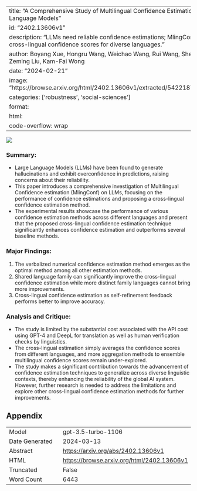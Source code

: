 
---
title: "A Comprehensive Study of Multilingual Confidence Estimation on Large Language Models"
id: "2402.13606v1"
description: "LLMs need reliable confidence estimations; MlingConf improves cross-lingual confidence scores for diverse languages."
author: Boyang Xue, Hongru Wang, Weichao Wang, Rui Wang, Sheng Wang, Zeming Liu, Kam-Fai Wong
date: "2024-02-21"
image: "https://browse.arxiv.org/html/2402.13606v1/extracted/5422187/figs/frame.png"
categories: ['robustness', 'social-sciences']
format:
  html:
    code-overflow: wrap
---

![](https://browse.arxiv.org/html/2402.13606v1/extracted/5422187/figs/frame.png)

### Summary:
- Large Language Models (LLMs) have been found to generate hallucinations and exhibit overconfidence in predictions, raising concerns about their reliability.
- This paper introduces a comprehensive investigation of Multilingual Confidence estimation (MlingConf) on LLMs, focusing on the performance of confidence estimations and proposing a cross-lingual confidence estimation method.
- The experimental results showcase the performance of various confidence estimation methods across different languages and present that the proposed cross-lingual confidence estimation technique significantly enhances confidence estimation and outperforms several baseline methods.

### Major Findings:
1. The verbalized numerical confidence estimation method emerges as the optimal method among all other estimation methods.
2. Shared language family can significantly improve the cross-lingual confidence estimation while more distinct family languages cannot bring more improvements.
3. Cross-lingual confidence estimation as self-refinement feedback performs better to improve accuracy.

### Analysis and Critique:
- The study is limited by the substantial cost associated with the API cost using GPT-4 and DeepL for translation as well as human verification checks by linguistics.
- The cross-lingual estimation simply averages the confidence scores from different languages, and more aggregation methods to ensemble multilingual confidence scores remain under-explored.
- The study makes a significant contribution towards the advancement of confidence estimation techniques to generalize across diverse linguistic contexts, thereby enhancing the reliability of the global AI system. However, further research is needed to address the limitations and explore other cross-lingual confidence estimation methods for further improvements.

## Appendix

|          |          |
|----------|----------|
| Model     | gpt-3.5-turbo-1106       |
| Date Generated     | 2024-03-13       |
| Abstract | [https://arxiv.org/abs/2402.13606v1](https://arxiv.org/abs/2402.13606v1)        |
| HTML     | [https://browse.arxiv.org/html/2402.13606v1](https://browse.arxiv.org/html/2402.13606v1)       |
| Truncated       | False       |
| Word Count       | 6443       |